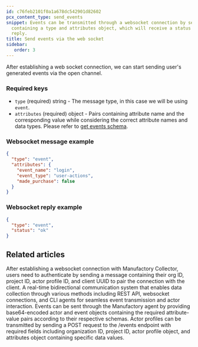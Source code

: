 ```yaml
---
id: c76feb2101f0a1a678dc542901d82602
pcx_content_type: send_events
snippet: Events can be transmitted through a websocket connection by sending a message
  containing a type and attributes object, which will receive a status confirmation
  reply.
title: Send events via the web socket
sidebar:
   order: 3
---
```


After establishing a web socket connection, we can start sending user's generated events via the open channel.

### Required keys

- `type` (required) string - The message type, in this case we will be using `event`.
- `attributes` (required) object - Pairs containing attribute name and the corresponding value while considering the correct attribute names and data types. Please refer to [get events schema](/products/manufactory/events/get_schema/).

### Websocket message example
```json
{
  "type": "event",
  "attributes": {
    "event_name": "login",
    "event_type": "user-actions",
    "made_purchase": false
  }
}
```

### Websocket reply example

```json
{
  "type": "event",
  "status": "ok"
}
```


## Related articles
<CardGrid>
<LinkTitleCard header="<b>Websocket > Connect to our Web Socket Server</b>" href="/products/manufactory/collector/websocket/connect_to_ws/" > After establishing a websocket connection with Manufactory Collector, users need to authenticate by sending a message containing their org ID, project ID, actor profile ID, and client UUID to pair the connection with the client. </LinkTitleCard>
<LinkTitleCard header="<b>Collector > Collecting Events via Websocket</b>" href="/products/manufactory/collector/websocket/" > A real-time bidirectional communication system that enables data collection through various methods including REST API, websocket connections, and CLI agents for seamless event transmission and actor interaction. </LinkTitleCard>
<LinkTitleCard header="<b>Agent > Send events via the CLI agent</b>" href="/products/manufactory/collector/agent/send_events/" > Events can be sent through the Manufactory agent by providing base64-encoded actor and event objects containing the required attribute-value pairs according to their respective schemas. </LinkTitleCard>
<LinkTitleCard header="<b>Rest Api > Send events via the REST API</b>" href="/products/manufactory/collector/rest_api/send_events/" > Actor profiles can be transmitted by sending a POST request to the /events endpoint with required fields including organization ID, project ID, actor profile object, and attributes object containing specific data values. </LinkTitleCard>
</CardGrid>